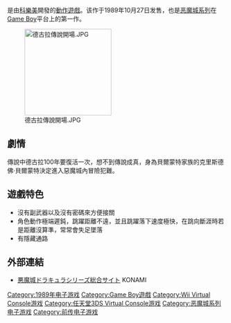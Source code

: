 {{Infobox VG
| title       = 德古拉傳說
| original    = 
| japanese    = ドラキュラ伝説
| english     = Castlevania: The Adventure
| image       = 
| caption     = 
| official    = 
| common      = 惡魔城：冒險
| genre       = [[平台遊戲|平台動作]]
| platforms   = [[Game_Boy|Game Boy]]、[[Virtual_Console|Virtual Console]]
| developer   = [[科樂美|科樂美]]
| publisher   = 科樂美
| distributor = 
| director    = 
| producer    = 
| designer    = 
| writer      = 
| programmer  = 山田善朗、前川正人
| composer    = 福武茂、半澤紀雄、船内秀浩
| artist      = 中里伸也、木村幸一
| series      = [[惡魔城系列|惡魔城系列]]
| engine      = 
| modes       = [[單人遊戲|單人遊戲]]
| released    = '''Game Boy'''{{vgr|JP|October 27, 1989|NA|December 15, 1989|PAL|September 28, 1990}}'''3DS Virtual Console'''{{vgr|JP|March 14, 2012|PAL|July 5, 2012|NA|October 25, 2012}}
| onlinegame  = 
| shutdown    = 
}}
{{vgname|德古拉传说|ja=ドラキュラ伝説|en=Castlevania: The Adventure|aka=惡魔城：冒險|diff=yes}}是由[[科樂美|科樂美]]開發的[[動作遊戲|動作遊戲]]。该作于1989年10月27日发售，也是[[恶魔城系列|恶魔城系列]]在[[Game_Boy|Game Boy]]平台上的第一作。

[[File:德古拉傳說開場.JPG|200px]]

== 劇情 ==
傳說中德古拉100年要復活一次，想不到傳說成真，身為貝爾蒙特家族的克里斯德佛·貝爾蒙特決定進入惡魔城內冒險犯難。

== 遊戲特色 ==
*沒有副武器以及沒有密碼來方便接關
*角色動作極端遲鈍，跳躍距離不遠，並且跳躍落下速度極快，在跳向斷涯時若是距離沒算準，常常會失足墜落
*有隱藏通路

== 外部連結 ==
*[http://www.konami.jp/gs/game/dracula/ 悪魔城ドラキュラシリーズ総合サイト] {{Wayback|url=http://www.konami.jp/gs/game/dracula/ |date=20161112231947 }}KONAMI{{ja}}

{{惡魔城}}

{{DEFAULTSORT:Dracula Densetsu}}
[[Category:1989年电子游戏|Category:1989年电子游戏]]
[[Category:Game_Boy遊戲|Category:Game Boy遊戲]]
[[Category:Wii_Virtual_Console游戏|Category:Wii Virtual Console游戏]]
[[Category:任天堂3DS_Virtual_Console游戏|Category:任天堂3DS Virtual Console游戏]]
[[Category:恶魔城系列电子游戏|Category:恶魔城系列电子游戏]]
[[Category:前传电子游戏|Category:前传电子游戏]]